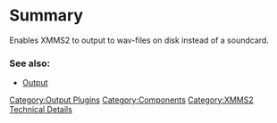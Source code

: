 {{ComponentHeader}}

=Summary=
Enables XMMS2 to output to wav-files on disk instead of a soundcard.

===See also:===
* [[Component:Output | Output]]

[[Category:Output Plugins]]
[[Category:Components]]
[[Category:XMMS2 Technical Details]]